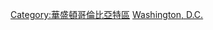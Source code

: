{{Commonscat|Geography of Washington, D.C.}}

[[Category:華盛頓哥倫比亞特區|Category:華盛頓哥倫比亞特區]]
[[Category:美國各州地理|Washington, D.C.]]
